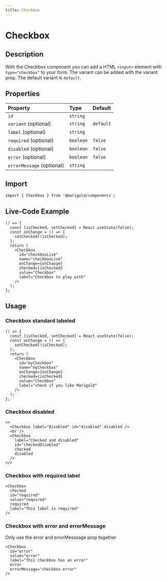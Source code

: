 ```yaml
---
title: Checkbox
---
```


# Checkbox

## Description

With the Checkbox component you can add a HTML `<input>` element with `type="checkbox"` to your form.
The variant can be added with the variant prop. The default variant is `default`.

## Properties

| Property                  | Type      | Default   |
| :------------------------ | :-------- | :-------- |
| `id`                      | `string`  |           |
| `variant` (optional)      | `string`  | `default` |
| `label` (optional)        | `string`  |           |
| `required` (optional)     | `boolean` | `false`   |
| `disabled` (optional)     | `boolean` | `false`   |
| `error` (optional)        | `boolean` | `false`   |
| `errorMessage` (optional) | `string`  |           |

## Import

```tsx onlyCode
import { Checkbox } from '@marigold/components';
```

## Live-Code Example

```tsx expandCode
() => {
  const [isChecked, setChecked] = React.useState(false);
  const onChange = () => {
    setChecked(!isChecked);
  };
  return (
    <Checkbox
      id="checkboxLive"
      name="checkboxLive"
      onChange={onChange}
      checked={isChecked}
      value="Checkbox"
      label="Checkbox to play with"
    />
  );
};
```

## Usage

### Checkbox standard labeled

```tsx
() => {
  const [isChecked, setChecked] = React.useState(false);
  const onChange = () => {
    setChecked(!isChecked);
  };
  return (
    <Checkbox
      id="myCheckbox"
      name="myCheckbox"
      onChange={onChange}
      checked={isChecked}
      value="Checkbox"
      label="check if you like Marigold"
    />
  );
};
```

### Checkbox disabled

```tsx
<>
  <Checkbox label="Disabled" id="disabled" disabled />
  <br />
  <Checkbox
    label="Checked and disabled"
    id="checkedDisabled"
    checked
    disabled
  />
</>
```

### Checkbox with required label

```tsx
<Checkbox
  checked
  id="required"
  value="required"
  required
  label="This label is required"
/>
```

### Checkbox with error and errorMessage

Only use the error and errorMesssage prop together

```tsx
<Checkbox
  id="error"
  value="error"
  label="This checkbox has an error"
  error
  errorMessage="checkbox error"
/>
```
